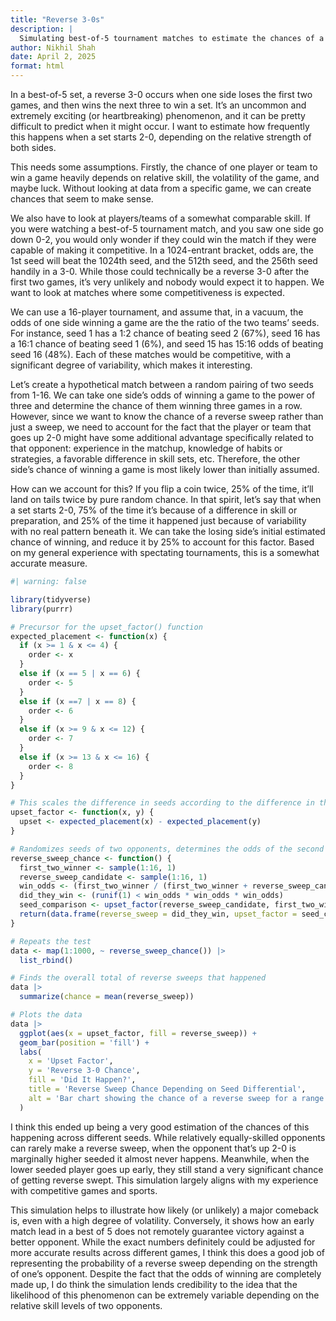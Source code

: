 ```yaml
---
title: "Reverse 3-0s"
description: |
  Simulating best-of-5 tournament matches to estimate the chances of a reverse 3-0
author: Nikhil Shah
date: April 2, 2025
format: html
---
```


In a best-of-5 set, a reverse 3-0 occurs when one side loses the first two games, and then wins the next three to win a set. It's an uncommon and extremely exciting (or heartbreaking) phenomenon, and it can be pretty difficult to predict when it might occur. I want to estimate how frequently this happens when a set starts 2-0, depending on the relative strength of both sides.

This needs some assumptions. Firstly, the chance of one player or team to win a game heavily depends on relative skill, the volatility of the game, and maybe luck. Without looking at data from a specific game, we can create chances that seem to make sense.

We also have to look at players/teams of a somewhat comparable skill. If you were watching a best-of-5 tournament match, and you saw one side go down 0-2, you would only wonder if they could win the match if they were capable of making it competitive. In a 1024-entrant bracket, odds are, the 1st seed will beat the 1024th seed, and the 512th seed, and the 256th seed handily in a 3-0. While those could technically be a reverse 3-0 after the first two games, it's very unlikely and nobody would expect it to happen. We want to look at matches where some competitiveness is expected.

We can use a 16-player tournament, and assume that, in a vacuum, the odds of one side winning a game are the the ratio of the two teams' seeds. For instance, seed 1 has a  1:2 chance of beating seed 2 (67%), seed 16 has a 16:1 chance of beating seed 1 (6%), and seed 15 has 15:16 odds of beating seed 16 (48%). Each of these matches would be competitive, with a significant degree of variability, which makes it interesting.

Let's create a hypothetical match between a random pairing of two seeds from 1-16. We can take one side's odds of winning a game to the power of three and determine the chance of them winning three games in a row. However, since we want to know the chance of a reverse sweep rather than just a sweep, we need to account for the fact that the player or team that goes up 2-0 might have some additional advantage specifically related to that opponent: experience in the matchup, knowledge of habits or strategies, a favorable difference in skill sets, etc. Therefore, the other side's chance of winning a game is most likely lower than initially assumed.

How can we account for this? If you flip a coin twice, 25% of the time, it'll land on tails twice by pure random chance. In that spirit, let's say that when a set starts 2-0, 75% of the time it's because of a difference in skill or preparation, and 25% of the time it happened just because of variability with no real pattern beneath it. We can take the losing side's initial estimated chance of winning, and reduce it by 25% to account for this factor. Based on my general experience with spectating tournaments, this is a somewhat accurate measure.

```r
#| warning: false

library(tidyverse)
library(purrr)
```


```r
# Precursor for the upset_factor() function
expected_placement <- function(x) {
  if (x >= 1 & x <= 4) {
    order <- x
  }
  else if (x == 5 | x == 6) {
    order <- 5
  }
  else if (x ==7 | x == 8) {
    order <- 6
  }
  else if (x >= 9 & x <= 12) {
    order <- 7
  }
  else if (x >= 13 & x <= 16) {
    order <- 8
  }
}

# This scales the difference in seeds according to the difference in their expected placements in a double elimination bracket. Seed 1 vs Seed 4 is a similar difference to Seed 5 vs Seed 15. 
upset_factor <- function(x, y) {
  upset <- expected_placement(x) - expected_placement(y)
}

# Randomizes seeds of two opponents, determines the odds of the second team winning games after going down 0-2, finds the seed differential from the previous functions.
reverse_sweep_chance <- function() {
  first_two_winner <- sample(1:16, 1)
  reverse_sweep_candidate <- sample(1:16, 1)
  win_odds <- (first_two_winner / (first_two_winner + reverse_sweep_candidate) * 0.75)
  did_they_win <- (runif(1) < win_odds * win_odds * win_odds)
  seed_comparison <- upset_factor(reverse_sweep_candidate, first_two_winner)
  return(data.frame(reverse_sweep = did_they_win, upset_factor = seed_comparison))
}

# Repeats the test
data <- map(1:1000, ~ reverse_sweep_chance()) |>
  list_rbind() 

# Finds the overall total of reverse sweeps that happened
data |>
  summarize(chance = mean(reverse_sweep))

# Plots the data
data |>
  ggplot(aes(x = upset_factor, fill = reverse_sweep)) +
  geom_bar(position = 'fill') +
  labs(
    x = 'Upset Factor',
    y = 'Reverse 3-0 Chance',
    fill = 'Did It Happen?',
    title = 'Reverse Sweep Chance Depending on Seed Differential',
    alt = 'Bar chart showing the chance of a reverse sweep for a range of seed differentials, based on a simulation of 1000 trials. Probability decreases linearly, and ranges from about 40% for -8 to 0% for 4 and above.'
  )

```

I think this ended up being a very good estimation of the chances of this happening across different seeds. While relatively equally-skilled opponents can rarely make a reverse sweep, when the opponent that's up 2-0 is marginally higher seeded it almost never happens. Meanwhile, when the lower seeded player goes up early, they still stand a very significant chance of getting reverse swept. This simulation largely aligns with my experience with competitive games and sports. 

This simulation helps to illustrate how likely (or unlikely) a major comeback is, even with a high degree of volatility. Conversely, it shows how an early match lead in a best of 5 does not remotely guarantee victory against a better opponent. While the exact numbers definitely could be adjusted for more accurate results across different games, I think this does a good job of representing the probability of a reverse sweep depending on the strength of one's opponent. Despite the fact that the odds of winning are completely made up, I do think the simulation lends credibility to the idea that the likelihood of this phenomenon can be extremely variable depending on the relative skill levels of two opponents.
